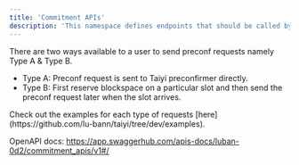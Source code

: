 ```yaml
---
title: 'Commitment APIs'
description: 'This namespace defines endpoints that should be called by users or applications to interact with the Taiyi preconfirmer'
---
```


There are two ways available to a user to send preconf requests namely Type A & Type B.

- Type A: Preconf request is sent to Taiyi preconfirmer directly.
- Type B: First reserve blockspace on a particular slot and then send the preconf request later when the slot arrives.

<Note>
Check out the examples for each type of requests [here](https://github.com/lu-bann/taiyi/tree/dev/examples).
</Note>

OpenAPI docs: https://app.swaggerhub.com/apis-docs/luban-0d2/commitment_apis/v1#/